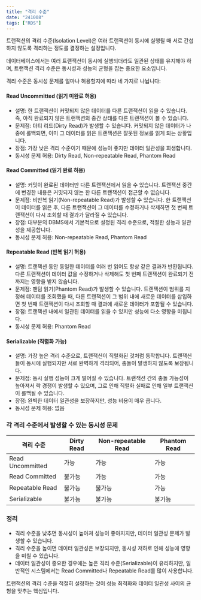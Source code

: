 ```yaml
---
title: "격리 수준"
date: "241008"
tags: ["RDS"]
---
```


트랜잭션의 격리 수준(Isolation Level)은 여러 트랜잭션이 동시에 실행될 때 서로 간섭하지 않도록 격리하는 정도를 결정하는 설정입니다.

데이터베이스에서는 여러 트랜잭션이 동시에 실행되더라도 일관된 상태를 유지해야 하며, 트랜잭션 격리 수준은 동시성과 성능의 균형을 잡는 중요한 요소입니다.

격리 수준은 동시성 문제를 얼마나 허용할지에 따라 네 가지로 나뉩니다:

#### Read Uncommitted (읽기 미완료 허용)

- 설명: 한 트랜잭션이 커밋되지 않은 데이터를 다른 트랜잭션이 읽을 수 있습니다. 즉, 아직 완료되지 않은 트랜잭션의 중간 상태를 다른 트랜잭션이 볼 수 있습니다.
- 문제점: 더티 리드(Dirty Read)가 발생할 수 있습니다. 커밋되지 않은 데이터가 나중에 롤백되면, 이미 그 데이터를 읽은 트랜잭션은 잘못된 정보를 읽게 되는 상황입니다.
- 장점: 가장 낮은 격리 수준이기 때문에 성능이 좋지만 데이터 일관성을 희생합니다.
- 동시성 문제 허용: Dirty Read, Non-repeatable Read, Phantom Read

#### Read Committed (읽기 완료 허용)

- 설명: 커밋이 완료된 데이터만 다른 트랜잭션에서 읽을 수 있습니다. 트랜잭션 중간에 변경한 내용은 커밋되지 않는 한 다른 트랜잭션이 접근할 수 없습니다.
- 문제점: 비반복 읽기(Non-repeatable Read)가 발생할 수 있습니다. 한 트랜잭션이 데이터를 읽은 후, 다른 트랜잭션이 그 데이터를 수정하거나 삭제하면 첫 번째 트랜잭션이 다시 조회할 때 결과가 달라질 수 있습니다.
- 장점: 대부분의 DBMS에서 기본적으로 설정된 격리 수준으로, 적절한 성능과 일관성을 제공합니다.
- 동시성 문제 허용: Non-repeatable Read, Phantom Read

#### Repeatable Read (반복 읽기 허용)

- 설명: 트랜잭션 동안 동일한 데이터를 여러 번 읽어도 항상 같은 결과가 반환됩니다. 다른 트랜잭션이 데이터 값을 수정하거나 삭제해도 첫 번째 트랜잭션이 완료되기 전까지는 영향을 받지 않습니다.
- 문제점: 팬텀 읽기(Phantom Read)가 발생할 수 있습니다. 트랜잭션이 범위를 지정해 데이터를 조회했을 때, 다른 트랜잭션이 그 범위 내에 새로운 데이터를 삽입하면 첫 번째 트랜잭션이 다시 조회할 때 결과에 새로운 데이터가 포함될 수 있습니다.
- 장점: 트랜잭션 내에서 일관된 데이터를 읽을 수 있지만 성능에 다소 영향을 미칩니다.
- 동시성 문제 허용: Phantom Read

#### Serializable (직렬화 가능)

- 설명: 가장 높은 격리 수준으로, 트랜잭션이 직렬화된 것처럼 동작합니다. 트랜잭션들이 동시에 실행되지만 서로 완벽하게 격리되어, 충돌이 발생하지 않도록 보장됩니다.
- 문제점: 동시 실행 성능이 크게 떨어질 수 있습니다. 트랜잭션 간의 충돌 가능성이 높아져서 락 경쟁이 발생할 수 있으며, 그로 인해 직렬화 실패로 인해 일부 트랜잭션이 롤백될 수 있습니다.
- 장점: 완벽한 데이터 일관성을 보장하지만, 성능 비용이 매우 큽니다.
- 동시성 문제 허용: 없음

### 각 격리 수준에서 발생할 수 있는 동시성 문제

| 격리 수준        | Dirty Read | Non-repeatable Read | Phantom Read |
| ---------------- | ---------- | ------------------- | ------------ |
| Read Uncommitted | 가능       | 가능                | 가능         |
| Read Committed   | 불가능     | 가능                | 가능         |
| Repeatable Read  | 불가능     | 불가능              | 가능         |
| Serializable     | 불가능     | 불가능              | 불가능       |

### 정리

- 격리 수준을 낮추면 동시성이 높아져 성능이 좋아지지만, 데이터 일관성 문제가 발생할 수 있습니다.
- 격리 수준을 높이면 데이터 일관성은 보장되지만, 동시성 저하로 인해 성능에 영향을 미칠 수 있습니다.
- 데이터 일관성이 중요한 경우에는 높은 격리 수준(Serializable)이 유리하지만, 일반적인 시스템에서는 Read Committed나 Repeatable Read를 많이 사용합니다.

트랜잭션의 격리 수준을 적절히 설정하는 것이 성능 최적화와 데이터 일관성 사이의 균형을 맞추는 핵심입니다.
